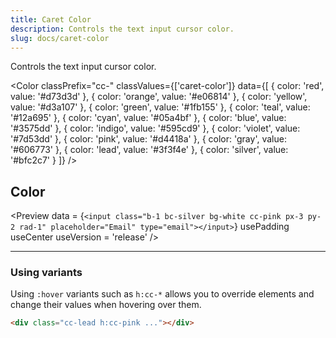 ```yaml
---
title: Caret Color
description: Controls the text input cursor color.
slug: docs/caret-color
---
```


Controls the text input cursor color.

<Color 
  classPrefix="cc-" 
  classValues={['caret-color']} 
  data={[
    { color: 'red', value: '#d73d3d' },
    { color: 'orange', value: '#e06814' },
    { color: 'yellow', value: '#d3a107' },
    { color: 'green', value: '#1fb155' },
    { color: 'teal', value: '#12a695' },
    { color: 'cyan', value: '#05a4bf' },
    { color: 'blue', value: '#3575dd' },
    { color: 'indigo', value: '#595cd9' },
    { color: 'violet', value: '#7d53dd' },
    { color: 'pink', value: '#d4418a' },
    { color: 'gray', value: '#606773' },
    { color: 'lead', value: '#3f3f4e' },
    { color: 'silver', value: '#bfc2c7' }
  ]}
/>

## Color

<Preview
  data = {`<input class="b-1 bc-silver bg-white cc-pink px-3 py-2 rad-1" placeholder="Email" type="email"></input>`}
  usePadding
  useCenter
  useVersion = 'release'
/>

---

### Using variants

Using `:hover` variants such as `h:cc-*` allows you to override elements and change their values when hovering over them.

```html "h:cc-pink
<div class="cc-lead h:cc-pink ..."></div>
```
